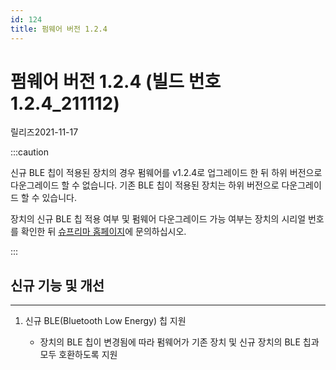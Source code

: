 ```yaml
---
id: 124
title: 펌웨어 버전 1.2.4
---
```


# 펌웨어 버전 1.2.4 (빌드 번호 1.2.4_211112)

릴리즈<Separator/>2021-11-17

:::caution

신규 BLE 칩이 적용된 장치의 경우 펌웨어를 v1.2.4로 업그레이드 한 뒤 하위 버전으로 다운그레이드 할 수 없습니다. 기존 BLE 칩이 적용된 장치는 하위 버전으로 다운그레이드 할 수 있습니다.

장치의 신규 BLE 칩 적용 여부 및 펌웨어 다운그레이드 가능 여부는 장치의 시리얼 번호를 확인한 뒤 [슈프리마 홈페이지](https://supremainc.com)에 문의하십시오.

:::

## 신규 기능 및 개선

---

1. 신규 BLE(Bluetooth Low Energy) 칩 지원

    - 장치의 BLE 칩이 변경됨에 따라 펌웨어가 기존 장치 및 신규 장치의 BLE 칩과 모두 호환하도록 지원